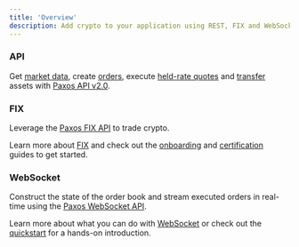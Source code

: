 ```yaml
---
title: 'Overview'
description: Add crypto to your application using REST, FIX and WebSocket APIs.
---
```


[v2-api]: ../api-reference
[market-data]: ../api-reference/market-data
[orders]: ../api-reference/orders
[quotes]: ../api-reference/quotes
[transfers]: ../api-reference/transfers
[websocket-api]: api/websocket
[websocket-overview]: api/websocket
[websocket-quickstart]: /guides/crypto-brokerage/websocket
[fix-api]: https://developer.paxos.com/docs/itbit/fix/
[fix-onboard]: fix/onboard
[fix-certify]: fix/certify
[fix]: fix
### API

Get [market data][market-data], create [orders][orders], execute [held-rate quotes][quotes] and [transfer][transfers] assets with [Paxos API v2.0][v2-api].

### FIX

Leverage the [Paxos FIX API][fix-api] to trade crypto.

Learn  more about [FIX][fix] and check out the [onboarding][fix-onboard] and [certification][fix-certify] guides to get started.
### WebSocket

Construct the state of the order book and stream executed orders in real-time using the [Paxos WebSocket API][websocket-api].

Learn more about what you can do with [WebSocket][websocket-overview] or check out the [quickstart][websocket-quickstart] for a hands-on introduction.
